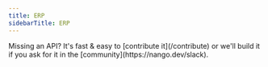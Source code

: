```yaml
---
title: ERP
sidebarTitle: ERP
---
```


<Tip>
    Missing an API? It's fast & easy to [contribute it](/contribute) or we'll build it if you ask for
    it in the [community](https://nango.dev/slack).
</Tip>

<CardGroup cols={4}>
    <Card title="Microsoft Dynamics 365 Finance & Operations" href="/integrations/all/microsoft-tenant-specific" color="#68a063" />
    <Card title="Netsuite" href="/integrations/all/netsuite" color="#68a063" />
    <Card title="Sage" href="/integrations/all/sage" color="#68a063" />
</CardGroup>
